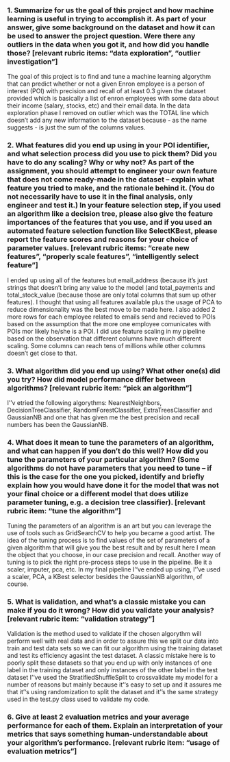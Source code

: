 ### 1. Summarize for us the goal of this project and how machine learning is useful in trying to accomplish it. As part of your answer, give some background on the dataset and how it can be used to answer the project question. Were there any outliers in the data when you got it, and how did you handle those?  [relevant rubric items: “data exploration”, “outlier investigation”]
The goal of this project is to find and tune a machine learning algorythm that can predict whether or not a given Enron employee is a person of interest (POI) with precision and recall of at least 0.3 given the dataset provided which is basically a list of enron employees with some data about their income (salary, stocks, etc) and their email data. 
In the data exploration phase I removed on outlier which was the TOTAL line which doesn't add any new information to the dataset because - as the name suggests - is just the sum of the columns values.

### 2. What features did you end up using in your POI identifier, and what selection process did you use to pick them? Did you have to do any scaling? Why or why not? As part of the assignment, you should attempt to engineer your own feature that does not come ready-made in the dataset -- explain what feature you tried to make, and the rationale behind it. (You do not necessarily have to use it in the final analysis, only engineer and test it.) In your feature selection step, if you used an algorithm like a decision tree, please also give the feature importances of the features that you use, and if you used an automated feature selection function like SelectKBest, please report the feature scores and reasons for your choice of parameter values.  [relevant rubric items: “create new features”, “properly scale features”, “intelligently select feature”]
I ended up using all of the features but email\_address (because it's just strings that doesn't bring any value to the model (and total_payments and total_stock_value (because those are only total columns that sum up other features). I thought that using all features available plus the usage of PCA to reduce dimensionality was the best move to be made here.
I also added 2 more rows for each employee related to emails send and recieved to POIs based on the assumption that the more one employee comunicates with POIs mor likely he/she is a POI. 
I did use feature scaling in my pipeline based on the observation that different columns have much different scaling. Some columns can reach tens of millions while other columns doesn't get close to that.

### 3. What algorithm did you end up using? What other one(s) did you try? How did model performance differ between algorithms?  [relevant rubric item: “pick an algorithm”]
I''v etried the following algorythms: NearestNeighbors, DecisionTreeClassifier, RandomForestClassifier, ExtraTreesClassifier and GaussianNB and one that has given me the best precision and recall numbers has been the GaussianNB.

### 4. What does it mean to tune the parameters of an algorithm, and what can happen if you don’t do this well?  How did you tune the parameters of your particular algorithm? (Some algorithms do not have parameters that you need to tune -- if this is the case for the one you picked, identify and briefly explain how you would have done it for the model that was not your final choice or a different model that does utilize parameter tuning, e.g. a decision tree classifier).  [relevant rubric item: “tune the algorithm”]
Tuning the parameters of an algorithm is an art but you can leverage the use of tools such as GridSearchCV to help you became a good artist. The idea of the tuning process is to find values of the set of parameters of a given algorithm that will give you the best result and by result here I mean the object that you choose, in our case precision and recall.
Another way of tuning is to pick the right pre-process steps to use in the pipeline. Be it a scaler, imputer, pca, etc. 
In my final pipeline I''ve ended up using, I''ve used a scaler, PCA, a KBest selector besides the GaussianNB algorithm, of course.

### 5. What is validation, and what’s a classic mistake you can make if you do it wrong? How did you validate your analysis?  [relevant rubric item: “validation strategy”]
Validation is the method used to validate if the chosen algorythm will perform well with real data and in order to assure this we split our data into train and test data sets so we can fit our algorithm using the training dataset and test its efficiency agasint the test dataset. A classic mistake here is to poorly split these datasets so that you end up with only instances of one label in the training dataset and only instances of the other label in the test dataset
I''ve used the StratifiedShuffleSplit to crossvalidate my model for a number of reasons but mainly because it''s easy to set up and it assures me that it''s using randomization to split the dataset and it''s the same strategy used in the test.py class used to validate my code.

### 6. Give at least 2 evaluation metrics and your average performance for each of them.  Explain an interpretation of your metrics that says something human-understandable about your algorithm’s performance. [relevant rubric item: “usage of evaluation metrics”]
